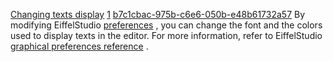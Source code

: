 [[Property:title|Changing texts display]]
[[Property:weight|1]]
[[Property:uuid|b7c1cbac-975b-c6e6-050b-e48b61732a57]]
By modifying EiffelStudio [[EiffelStudio preferences: Introduction|preferences]] , you can change the font and the colors used to display texts in the editor. For more information, refer to EiffelStudio [[Interface|graphical preferences reference]] . 
{{seealso|<br/>
[[Customizing class text views|Customizing formatted output]]  }}




